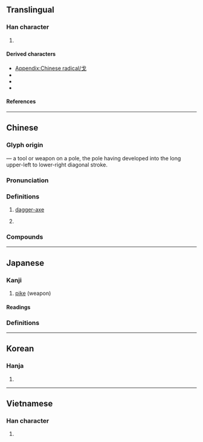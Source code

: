 {{also|弋|𠀋}}
{{character info}}
{{character info|⼽}}
==Translingual==
{{stroke order|type=animate}}
{{stroke order|type=tanimate}}

===Han character===
{{Han char|rn=62|rad=戈|as=00|sn=4|four=53000|canj=I|ids=⿻弋丿}}

# {{mul-kangxi radical-def}}

====Derived characters====
* [[Appendix:Chinese radical/戈]]
* {{l|mul|[[伐]], [[𠯫]], [[𪥅]], [[𡛏]], [[𪦷]], [[找]], [[㳀]], [[𫼉]], [[𣏾]], [[𣧌]], [[牫]], [[䄀]], [[𭻀]], [[䂝]], [[䇅]], [[𥾮]], [[𦐂]], [[聀]], [[𦣣]], [[𦨜]], [[𧥾]], [[𮙦]], [[𧺱]], [[𨈟]], [[𫏳]], [[䣬]], [[鈛]]([[𫓨]]), [[𩚧]], [[𩢅]], [[𩫅]], [[𩰭]], [[䰹]], [[𩿙]], [[䴰]], [[𪗠]]}}
* {{l|mul|[[𭍡]], [[𭨜]], [[𠶶]], [[𭝞]], [[𪝠]], [[𧶒]], [[𭬐]], [[𡃣]], [[𧔼]], [[𩯷]], [[划]], [[𭆧]], [[𨟶]], [[𨾓]], [[𩾷]], [[𢌵]], [[𫹳]], [[𣏩]], [[𤰭]], [[𬷁]], [[𧕹]], [[𦬗]], [[𪜋]], [[䇝]], [[𩂅]], [[㡲]], [[𨳮]], [[𩰎]], [[𣇈]], [[幾]], [[畿]], [[簚]], [[羲]]}}
* {{l|mul|[[威]], [[咸]], [[歲]], [[戌]], [[烕]], [[武]]}}

====References====
{{Han ref|kx=0411.010|dkj=11530|dj=0752.050|hdz=21397.010|uh=6208}}

----

==Chinese==
{{zh-forms}}
{{zh-wp|zh:戈 (武器)|en:dagger-axe}}
{{zh-wp|zh:戈姓}}

===Glyph origin===
{{Han etym}}
{{liushu|p}} ― a tool or weapon on a pole, the pole having developed into the long upper-left to lower-right diagonal stroke.

===Pronunciation===
{{zh-pron
|m=gē
|m-s=
|dg=
|c=gwo1
|c-t=
|g=
|h=pfs=khô;gd=ko1
|j=
|mb=kuá
|md=kuŏ
|mn=ko/qz:ko͘
|mn-t=ko1
|w=1ku
|x=go1
|mc=y
|oc=y
|cat=n,pn
}}

===Definitions===
{{zh-hanzi}}

# {{lb|zh|historical}} [[dagger-axe]] {{gloss|an ancient Chinese [[weapon]] similar to a [[halberd]]}}
# {{surname|zh}}

===Compounds===
{{zh-der|戈壁|倒戈|干戈|兵戈|探戈舞|入室操戈|倒戈卸甲|同室操戈|大戈壁|大動干戈|天戈|不念荷戈|倒置干戈|倒載干戈|動干戈|反戈一擊|干戈載戢|反戈|倒持干戈|兵戈擾攘|礪戈秣馬|止戈為武|枕戈汗馬|投袂援戈|投戈講藝|枕戈待旦|拋戈棄甲|戈什|撝戈反日|戈比|枕戈坐甲|投戈|擐甲持戈|拋戈卸甲|止戈散馬|戈什哈|枕戈泣血|探戈|止戈|棄甲拋戈|投袂荷戈|揮戈回日|擐甲揮戈|操戈入室|操戈|泣血枕戈|擐甲操戈|止戈興仁|枕戈嘗膽|杯酒戈矛|揮戈反日|枕戈飲膽|枕戈寢甲|枕戈待敵|揮戈|韜戈卷甲|雕戈|解甲倒戈|魯陽揮戈|解甲投戈|鐵馬金戈|韜戈偃武|負戈|金戈鐵馬|上戈}}

{{zh-cat|Weapons}}

----

==Japanese==
{{wp|lang=ja}}

===Kanji===
{{ja-kanji|grade=|rs=戈00}}

# [[pike]] (weapon)

====Readings====
{{ja-readings
|goon=か<くわ
|kanon=か<くわ
|kun=ほこ
}}

===Definitions===
{{ja-kanjitab|ほこ|yomi=k}}
{{ja-see|矛}}

----

==Korean==

===Hanja===
{{ko-hanja|창|과}}

# {{rfdef|ko|sort=戈00}}

----

==Vietnamese==

===Han character===
{{vi-readings|reading=qua, quơ, quờ}}

# {{rfdef|vi|sort=戈00}}

[[Category:CJKV radicals| ]]